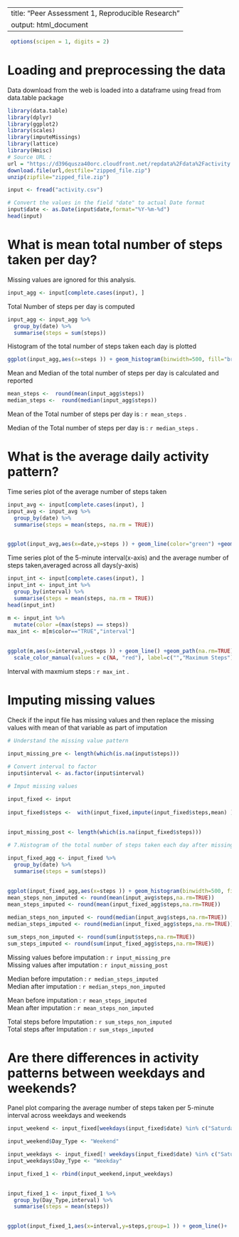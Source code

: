 

---
title: "Peer Assessment 1, Reproducible Research"
output: html_document
---

```r
 options(scipen = 1, digits = 2)

```

# Loading and preprocessing the data 

Data download from the web is loaded into a dataframe using 
fread from data.table package

```r
library(data.table)
library(dplyr)
library(ggplot2)
library(scales)
library(imputeMissings)
library(lattice)
library(Hmisc)
# Source URL : 
url = "https://d396qusza40orc.cloudfront.net/repdata%2Fdata%2Factivity.zip"
download.file(url,destfile="zipped_file.zip")
unzip(zipfile="zipped_file.zip")

input <- fread("activity.csv")

# Convert the values in the field "date" to actual Date format
input$date <- as.Date(input$date,format="%Y-%m-%d")
head(input)

```

# What is mean total number of steps taken per day?

Missing values are ignored for this analysis.

```r
input_agg <- input[complete.cases(input), ] 
```

Total Number of steps per day is computed 

```r
input_agg <- input_agg %>%
  group_by(date) %>%
  summarise(steps = sum(steps)) 
```

Histogram of the total number of steps taken each day is plotted 
```r
ggplot(input_agg,aes(x=steps )) + geom_histogram(binwidth=500, fill="brown")  + ylab("Frequency") + xlab("Total Number of Steps")  + ggtitle("Total Steps takes each day")
```

Mean and Median of the total number of steps per day is calculated and reported 
```r
mean_steps <-  round(mean(input_agg$steps))
median_steps <-  round(median(input_agg$steps))
```

Mean of the Total number of steps per day is : `r mean_steps` .

Median of the Total number of steps per day is : `r median_steps` .

# What is the average daily activity pattern?

Time series plot of the average number of steps taken
```r
input_avg <- input[complete.cases(input), ] 
input_avg <- input_avg %>%
  group_by(date) %>%
  summarise(steps = mean(steps, na.rm = TRUE)) 

 
ggplot(input_avg,aes(x=date,y=steps )) + geom_line(color="green") +geom_path(na.rm=TRUE) + geom_point()+ ylab("Average Steps # ") + xlab("Date")  + scale_x_date(labels = date_format("%Y-%m-%d"), date_breaks = "1 days") + theme(axis.text.x=element_text(angle=90, hjust=1))+ ggtitle("Time series plot of average number of steps taken")

```

Time series plot of the 5-minute interval(x-axis) and the average number of steps taken,averaged across all days(y-axis)

```r

input_int <- input[complete.cases(input), ] 
input_int <- input_int %>%
  group_by(interval) %>%
  summarise(steps = mean(steps, na.rm = TRUE)) 
head(input_int)
 
m <- input_int %>%  
  mutate(color =(max(steps) == steps)) 
max_int <- m[m$color=="TRUE","interval"] 
 

ggplot(m,aes(x=interval,y=steps )) + geom_line() +geom_path(na.rm=TRUE) + geom_point(aes(color=color))+ ylab("Average Steps # ") + xlab("Time interval")  +  ggtitle("Time series plot of 5 min interval and average steps") +  
  scale_color_manual(values = c(NA, "red"), label=c("","Maximum Steps"))

```

Interval with maxmium steps : `r max_int` .


# Imputing missing values 

Check if the input file has missing values and then replace the missing values with mean of that variable as part of imputation

```r

# Understand the missing value pattern
 
input_missing_pre <- length(which(is.na(input$steps)))

# Convert interval to factor
input$interval <- as.factor(input$interval)

# Imput missing values 

input_fixed <- input
  
input_fixed$steps <-  with(input_fixed,impute(input_fixed$steps,mean) )
 
 
input_missing_post <- length(which(is.na(input_fixed$steps)))

# 7.Histogram of the total number of steps taken each day after missing values are imputed

input_fixed_agg <- input_fixed %>%
  group_by(date) %>%
  summarise(steps = sum(steps)) 
 
 
ggplot(input_fixed_agg,aes(x=steps )) + geom_histogram(binwidth=500, fill="brown")  + ylab("Frequency") + xlab("Total Number of Steps (after imputation)")  + ggtitle("Total Steps takes each day after imputation ")
mean_steps_non_imputed <- round(mean(input_avg$steps,na.rm=TRUE))
mean_steps_imputed <- round(mean(input_fixed_agg$steps,na.rm=TRUE))

median_steps_non_imputed <- round(median(input_avg$steps,na.rm=TRUE))
median_steps_imputed <- round(median(input_fixed_agg$steps,na.rm=TRUE))

sum_steps_non_imputed <- round(sum(input$steps,na.rm=TRUE))
sum_steps_imputed <- round(sum(input_fixed_agg$steps,na.rm=TRUE))


```

 
Missing values before imputation :  `r input_missing_pre  `        
Missing values after imputation :  `r input_missing_post  `    
 
Median before imputation :  `r median_steps_imputed  `        
Median after imputation :  `r median_steps_non_imputed  ` 
 
Mean before imputation :  `r mean_steps_imputed  `        
Mean after imputation :  `r mean_steps_non_imputed  ` 

Total steps before Imputation : `r sum_steps_non_imputed   `   
Total steps after Imputation : `r sum_steps_imputed   `   

# Are there differences in activity patterns between weekdays and weekends?

Panel plot comparing the average number of steps taken per 5-minute interval across weekdays and weekends
```r
input_weekend <- input_fixed[weekdays(input_fixed$date) %in% c("Saturday","Sunday"),]

input_weekend$Day_Type <- "Weekend"

input_weekdays <- input_fixed[! weekdays(input_fixed$date) %in% c("Saturday","Sunday"),]
input_weekdays$Day_Type <- "Weekday"

input_fixed_1 <- rbind(input_weekend,input_weekdays)
 

input_fixed_1 <- input_fixed_1 %>%
  group_by(Day_Type,interval) %>%
  summarise(steps = mean(steps)) 
 

ggplot(input_fixed_1,aes(x=interval,y=steps,group=1 )) + geom_line()+  ylab("Average Steps # ") + xlab("5 minute Interval") +   facet_grid( Day_Type ~ .)   + ggtitle("Pattern comparison between weekdays and weekend ")

```

